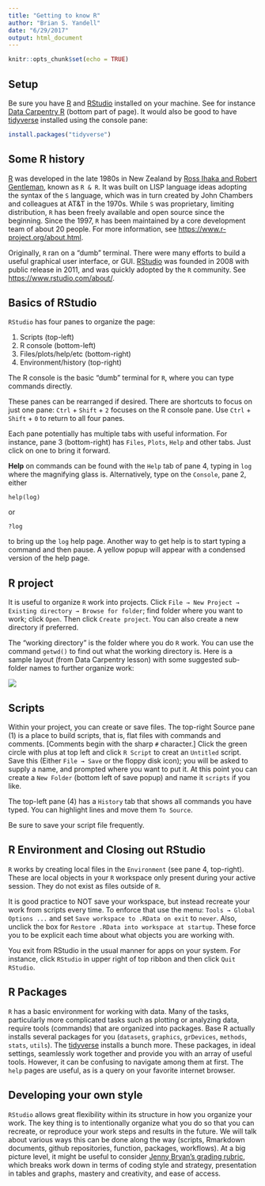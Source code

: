 ```yaml
---
title: "Getting to know R"
author: "Brian S. Yandell"
date: "6/29/2017"
output: html_document
---
```


```r
knitr::opts_chunk$set(echo = TRUE)
```

## Setup

Be sure you have [R](https://www.r-project.org/) and [RStudio](http://www.rstudio.com)
installed on your machine. See for instance [Data Carpentry R](http://kbroman.org/datacarpentry_R_2017-01-10/) (bottom part of page).
It would also be good to have [tidyverse](http://tidyverse.org) installed using the console pane:

```r
install.packages("tidyverse")
```

## Some R history

[R](https://www.r-project.org/) was developed in the late 1980s in New Zealand by [Ross Ihaka and Robert Gentleman](http://blog.revolutionanalytics.com/2012/06/the-influences-that-shaped-r-inferno-ish-r.html), known as `R & R`. It was built on LISP language ideas adopting the syntax of the `S` language, which was in turn created by John Chambers and colleagues at AT&T in the 1970s. While `S` was proprietary, limiting distribution, `R` has been freely available and open source since the beginning. Since the 1997, `R` has been maintained by a core development team of about 20 people. For more information, see <https://www.r-project.org/about.html>.

Originally, `R` ran on a "dumb" terminal. There were many efforts to build a useful graphical user interface, or GUI. [RStudio](http://www.rstudio.com) was founded in 2008 with public release in 2011, and was quickly adopted by the `R` community. See <https://www.rstudio.com/about/>.

## Basics of RStudio

`RStudio` has four panes to organize the page:

1. Scripts (top-left)
2. R console (bottom-left)
3. Files/plots/help/etc (bottom-right)
4. Environment/history (top-right)

The R console is the basic "dumb" terminal for `R`, where you can type commands directly.

These panes can be rearranged if desired. There are shortcuts to focus on just one pane:
<kbd>`Ctrl`</kbd> + <kbd>`Shift`</kbd> + <kbd>`2`</kbd>
focuses on the R console pane. Use <kbd>`Ctrl`</kbd> +
<kbd>`Shift`</kbd> + <kbd>`0`</kbd> to return to all four panes.

Each pane potentially has multiple tabs with useful information. For instance, pane 3 (bottom-right) has `Files`, `Plots`, `Help` and other tabs. Just click on one to bring it forward.

**Help** on commands can be found with the `Help` tab of pane 4, typing in `log` where the magnifying glass is. Alternatively, type on the `Console`, pane 2, either

```
help(log)
```

or

```
?log
```

to bring up the `log` help page. Another way to get help is to start typing a command and then pause. A yellow popup will appear with a condensed version of the help page.

## R project

It is useful to organize `R` work into projects. Click `File → New Project → Existing directory → Browse for folder`; find folder where you want to work; click `Open`. Then click `Create project`. You can also create a new directory if preferred.

The "working directory" is the folder where you do `R` work. You can use the command `getwd()` to find out what the working directory is. Here is a sample layout (from Data Carpentry lesson) with some suggested sub-folder names to further organize work:

![](http://www.datacarpentry.org/R-ecology-lesson/img/working-directory-structure.png)

## Scripts

Within your project, you can create or save files.
The top-right Source pane (1) is a place to build scripts, that is, flat files with commands and comments. [Comments begin with the sharp `#` character.] Click the green circle with plus at top left and click `R Script` to creat an `Untitled` script. Save this (Either `File → Save` or the floppy disk icon); you will be asked to supply a name, and prompted where you want to put it. At this point you can create a `New Folder` (bottom left of save popup) and name it `scripts` if you like.

The top-left pane (4) has a `History` tab that shows all commands you have typed. You can highlight lines and move them `To Source`.

Be sure to save your script file frequently.

## R Environment and Closing out RStudio

`R` works by creating local files in the `Environment` (see pane 4, top-right). These are local objects in your `R` workspace only present during your active session. They do not exist as files outside of `R`.

It is good practice to NOT save your workspace, but instead recreate your work from scripts every time. To enforce that use the menu: `Tools → Global Options ...` and set `Save workspace to .RData on exit` to <kbd>`never`</kbd>. Also, unclick the box for `Restore .RData into workspace at startup`. These force you to be explicit each time about what objects you are working with.

You exit from RStudio in the usual manner for apps on your system. For instance, click `RStudio` in upper right of top ribbon and then click `Quit RStudio`.

## R Packages

`R` has a basic environment for working with data. Many of the tasks, particularly more complicated tasks such as plotting or analyzing data, require tools (commands) that are organized into packages. Base R actually installs several packages for you (`datasets`, `graphics`, `grDevices`, `methods`, `stats`, `utils`). The [tidyverse](http://tidyverse.org) installs a bunch more. These packages, in ideal settings, seamlessly work together and provide you with an array of useful tools. However, it can be confusing to navigate among them at first. The `help` pages are useful, as is a query on your favorite internet browser.

## Developing your own style

`RStudio` allows great flexibility within its structure in how you organize your work. 
The key thing is to intentionally organize what you do so that you can recreate, or
reproduce your work steps and results in the future. We will talk about various ways this can be done along the way (scripts, Rmarkdown documents, github repositories, function, packages, workflows).
At a big picture level, it might be useful to consider [Jenny Bryan's grading rubric](http://stat545.com/peer-review01_marking-rubric.html), which breaks work down in terms of coding style and strategy, presentation in tables and graphs, mastery and creativity, and ease of access.
